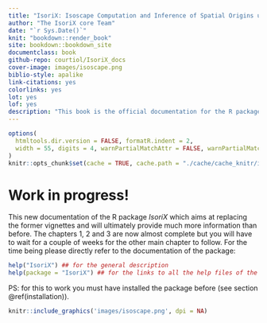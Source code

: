```yaml
--- 
title: "IsoriX: Isoscape Computation and Inference of Spatial Origins using R"
author: "The IsoriX core Team"
date: "`r Sys.Date()`"
knit: "bookdown::render_book"
site: bookdown::bookdown_site
documentclass: book
github-repo: courtiol/IsoriX_docs
cover-image: images/isoscape.png
biblio-style: apalike
link-citations: yes
colorlinks: yes
lot: yes
lof: yes
description: "This book is the official documentation for the R package IsoriX."
---
```


```r
options(
  htmltools.dir.version = FALSE, formatR.indent = 2,
  width = 55, digits = 4, warnPartialMatchAttr = FALSE, warnPartialMatchDollar = FALSE
)
knitr::opts_chunk$set(cache = TRUE, cache.path = "./cache/cache_knitr/index/", fig.path = "./cache/fig_knitr/index/", global.par = TRUE, fig.align = "center", error = TRUE)
```

# Work in progress! {-}

This new documentation of the R package _IsoriX_ which aims at replacing the former vignettes and will ultimately provide much more information than before. The chapters 1, 2 and 3 are now almost complete but you will have to wait for a couple of weeks for the other main chapter to follow. For the time being please directly refer to the documentation of the package:

```r
help("IsoriX") ## for the general description
help(package = "IsoriX") ## for the links to all the help files of the package
```

PS: for this to work you must have installed the package before (see section \@ref(installation)).


```r
knitr::include_graphics('images/isoscape.png', dpi = NA)
```
